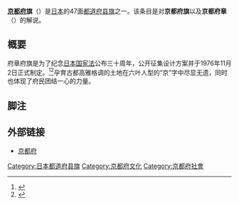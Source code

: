 {{National flag infobox
|Name = 京都府旗
|Article =
|Image = Flag of Kyoto Prefecture.svg
|Use = 110000
|Symbol =
|Proportion = 2:3
|Adoption = 1976年11月2日
|Design = |Diminutive =
}}
'''[[京都府|京都府]]旗'''（{{jpn|j=京都府旗|hg=きょうとふき|rm=Kyōto fu ki|f=}}）是[[日本|日本]]的47面[[日本都道府县旗帜|都道府县旗]]之一。该条目是对'''京都府旗'''以及'''京都府章'''（{{jpn|j=京都府章|hg=きょうとふしょう|rm=|f=}}）的解说。

== 概要 ==
府章府旗是为了纪念[[日本国|日本国]][[宪法|宪法]]公布三十周年，公开征集设计方案并于1976年11月2日正式制定。<ref>{{cite web |url =http://www.pref.kyoto.jp/reiki/reiki_honbun/a3000918001.html |title =京都府の府章の制定 |date = |language =ja |publisher =京都府 |accessdate = |archive-date =2013-10-19 |archive-url =https://web.archive.org/web/20131019183404/http://www.pref.kyoto.jp/reiki/reiki_honbun/a3000918001.html |dead-url =no }}</ref><ref>{{cite web |url =http://www.pref.kyoto.jp/reiki/reiki_honbun/a3000919001.html |title =京都府の府旗の制定 |date = |language =ja |publisher =京都府 |accessdate = |archive-date =2011-06-10 |archive-url =https://web.archive.org/web/20110610220934/http://www.pref.kyoto.jp/reiki/reiki_honbun/a3000919001.html |dead-url =no }}</ref>孕育古都高雅格调的土地在六叶人型的“京”字中尽显无遗，同时也体现了府民团结一心的力量。

== 脚注 ==
{{Reflist}}

== 外部链接 ==
* [http://www.pref.kyoto.jp/ 京都府] {{Wayback|url=http://www.pref.kyoto.jp/ |date=20210116123844 }}

{{日本都道府县旗}}

[[Category:日本都道府县旗|Category:日本都道府县旗]]
[[Category:京都府文化|Category:京都府文化]]
[[Category:京都府社會|Category:京都府社會]]